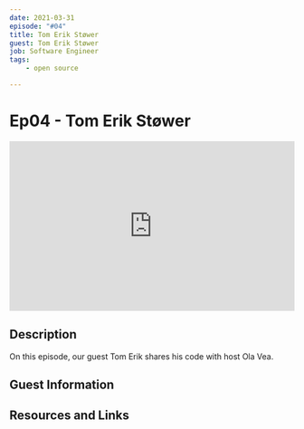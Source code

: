 ```yaml
---
date: 2021-03-31
episode: "#04"
title: Tom Erik Støwer
guest: Tom Erik Støwer
job: Software Engineer
tags:
    - open source

---
```


# Ep04 - Tom Erik Støwer


<div class="soundcloud-iframe">
    <iframe width="100%" height="300" scrolling="no" frameborder="no" allow="autoplay" src="https://w.soundcloud.com/player/?url=https%3A//api.soundcloud.com/tracks/1030725547&color=%23ff5500&auto_play=true&hide_related=false&show_comments=true&show_user=true&show_reposts=false&show_teaser=true&visual=true"></iframe>
</div>


## Description

On this episode, our guest Tom Erik shares his code with host Ola Vea.

## Guest Information


## Resources and Links

